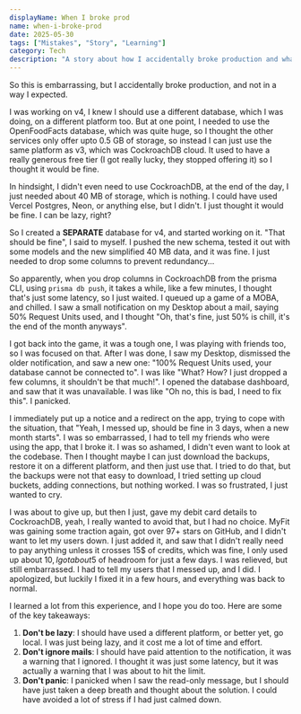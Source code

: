 ```yaml
---
displayName: When I broke prod
name: when-i-broke-prod
date: 2025-05-30
tags: ["Mistakes", "Story", "Learning"]
category: Tech
description: "A story about how I accidentally broke production and what I learned from it."
---
```


So this is embarrassing, but I accidentally broke production, and not in a way I expected.

I was working on v4, I knew I should use a different database, which I was doing, on a different platform too. But at one point, I needed to use the
OpenFoodFacts database, which was quite huge, so I thought the other services only offer upto 0.5 GB of storage, so instead I can just use the same
platform as v3, which was CockroachDB cloud. It used to have a really generous free tier (I got really lucky, they stopped offering it) so I thought 
it would be fine.

In hindsight, I didn't even need to use CockroachDB, at the end of the day, I just needed about 40 MB of storage, which is nothing. I could have used
Vercel Postgres, Neon, or anything else, but I didn't. I just thought it would be fine. I can be lazy, right?

So I created a **SEPARATE** database for v4, and started working on it. "That should be fine", I said to myself. I pushed the new schema, tested it
out with some models and the new simplified 40 MB data, and it was fine. I just needed to drop some columns to prevent redundancy...

So apparently, when you drop columns in CockroachDB from the prisma CLI, using `prisma db push`, it takes a while, like a few minutes, I thought that's
just some latency, so I just waited. I queued up a game of a MOBA, and chilled. I saw a small notification on my Desktop about a mail, saying 50% Request
Units used, and I thought "Oh, that's fine, just 50% is chill, it's the end of the month anyways".

I got back into the game, it was a tough one, I was playing with friends too, so I was focused on that. After I was done, I saw my Desktop, dismissed the
older notification, and saw a new one: "100% Request Units used, your database cannot be connected to". I was like "What? How? I just dropped a few columns, 
it shouldn't be that much!". I opened the database dashboard, and saw that it was unavailable. I was like "Oh no, this is bad, I need to fix this". I panicked.

I immediately put up a notice and a redirect on the app, trying to cope with the situation, that "Yeah, I messed up, should be fine in 3 days, when a new month starts". I was
so embarrassed, I had to tell my friends who were using the app, that I broke it. I was so ashamed, I didn't even want to look at the codebase.
Then I thought maybe I can just download the backups, restore it on a different platform, and then just use that. I tried to do that, but the backups were
not that easy to download, I tried setting up cloud buckets, adding connections, but nothing worked. I was so frustrated, I just wanted to cry.

I was about to give up, but then I just, gave my debit card details to CockroachDB, yeah, I really wanted to avoid that, but I had no choice. MyFit
was gaining some traction again, got over 97+ stars on GitHub, and I didn't want to let my users down. I just added it, and saw that I didn't really need
to pay anything unless it crosses 15$ of credits, which was fine, I only used up about 10$, I got about 5$ of headroom for just a few days. I was relieved, but still
embarrassed. I had to tell my users that I messed up, and I did. I apologized, but luckily I fixed it in a few hours, and everything was back to normal.

I learned a lot from this experience, and I hope you do too. Here are some of the key takeaways:
1. **Don't be lazy**: I should have used a different platform, or better yet, go local. I was just being lazy, and it cost me a lot of time and effort.
2. **Don't ignore mails**: I should have paid attention to the notification, it was a warning that I ignored. I thought it was just some latency, but it was actually a warning that I was about to hit the limit.
3. **Don't panic**: I panicked when I saw the read-only message, but I should have just taken a deep breath and thought about the solution. I could have avoided a lot of stress if I had just calmed down.


